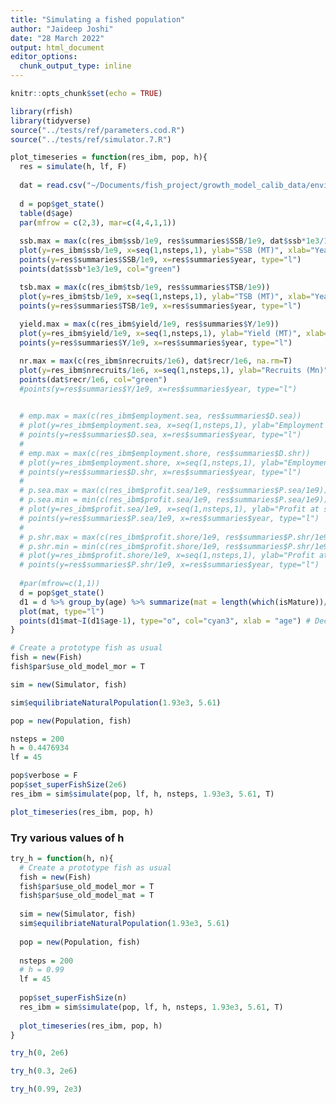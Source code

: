 ```yaml
---
title: "Simulating a fished population"
author: "Jaideep Joshi"
date: "28 March 2022"
output: html_document
editor_options:
  chunk_output_type: inline
---
```


```r
knitr::opts_chunk$set(echo = TRUE)
```

```r
library(rfish)
library(tidyverse)
source("../tests/ref/parameters.cod.R")
source("../tests/ref/simulator.7.R")
```

```r
plot_timeseries = function(res_ibm, pop, h){
  res = simulate(h, lf, F)
  
  dat = read.csv("~/Documents/fish_project/growth_model_calib_data/environmental.csv")
  
  d = pop$get_state()
  table(d$age)
  par(mfrow = c(2,3), mar=c(4,4,1,1))
  
  ssb.max = max(c(res_ibm$ssb/1e9, res$summaries$SSB/1e9, dat$ssb*1e3/1e9), na.rm = T)
  plot(y=res_ibm$ssb/1e9, x=seq(1,nsteps,1), ylab="SSB (MT)", xlab="Year", col="cyan3", type="l", ylim=c(0,ssb.max))
  points(y=res$summaries$SSB/1e9, x=res$summaries$year, type="l")
  points(dat$ssb*1e3/1e9, col="green")

  tsb.max = max(c(res_ibm$tsb/1e9, res$summaries$TSB/1e9))
  plot(y=res_ibm$tsb/1e9, x=seq(1,nsteps,1), ylab="TSB (MT)", xlab="Year", col="cyan3", type="l", ylim=c(0,tsb.max))
  points(y=res$summaries$TSB/1e9, x=res$summaries$year, type="l")
  
  yield.max = max(c(res_ibm$yield/1e9, res$summaries$Y/1e9))
  plot(y=res_ibm$yield/1e9, x=seq(1,nsteps,1), ylab="Yield (MT)", xlab="Year", col="cyan3", type="l", ylim=c(0,yield.max))
  points(y=res$summaries$Y/1e9, x=res$summaries$year, type="l")

  nr.max = max(c(res_ibm$nrecruits/1e6), dat$recr/1e6, na.rm=T)
  plot(y=res_ibm$nrecruits/1e6, x=seq(1,nsteps,1), ylab="Recruits (Mn)", xlab="Year", col="cyan3", type="l", ylim=c(0,nr.max))
  points(dat$recr/1e6, col="green")
  #points(y=res$summaries$Y/1e9, x=res$summaries$year, type="l")

      
  # emp.max = max(c(res_ibm$employment.sea, res$summaries$D.sea))
  # plot(y=res_ibm$employment.sea, x=seq(1,nsteps,1), ylab="Employment at sea (person-years)", xlab="Year", col="cyan3", type="l", ylim=c(0,emp.max))
  # points(y=res$summaries$D.sea, x=res$summaries$year, type="l")
  # 
  # emp.max = max(c(res_ibm$employment.shore, res$summaries$D.shr))
  # plot(y=res_ibm$employment.shore, x=seq(1,nsteps,1), ylab="Employment on shore (person-years)", xlab="Year", col="cyan3", type="l", ylim=c(0,emp.max))
  # points(y=res$summaries$D.shr, x=res$summaries$year, type="l")
  # 
  # p.sea.max = max(c(res_ibm$profit.sea/1e9, res$summaries$P.sea/1e9))
  # p.sea.min = min(c(res_ibm$profit.sea/1e9, res$summaries$P.sea/1e9))
  # plot(y=res_ibm$profit.sea/1e9, x=seq(1,nsteps,1), ylab="Profit at sea (Billions NOK)", xlab="Year", col="cyan3", type="l", ylim=c(p.sea.min,p.sea.max))
  # points(y=res$summaries$P.sea/1e9, x=res$summaries$year, type="l")
  # 
  # p.shr.max = max(c(res_ibm$profit.shore/1e9, res$summaries$P.shr/1e9))
  # p.shr.min = min(c(res_ibm$profit.shore/1e9, res$summaries$P.shr/1e9))
  # plot(y=res_ibm$profit.shore/1e9, x=seq(1,nsteps,1), ylab="Profit at shore (Billions NOK)", xlab="Year", col="cyan3", type="l", ylim=c(p.shr.min,p.shr.max))
  # points(y=res$summaries$P.shr/1e9, x=res$summaries$year, type="l")
  
  #par(mfrow=c(1,1))
  d = pop$get_state()
  d1 = d %>% group_by(age) %>% summarize(mat = length(which(isMature))/length(isMature))
  plot(mat, type="l")
  points(d1$mat~I(d1$age-1), type="o", col="cyan3", xlab = "age") # Decrement age to get the right maturation prob (see note above)
}

```

```r
# Create a prototype fish as usual
fish = new(Fish)
fish$par$use_old_model_mor = T

sim = new(Simulator, fish)

sim$equilibriateNaturalPopulation(1.93e3, 5.61)

pop = new(Population, fish)

nsteps = 200
h = 0.4476934
lf = 45

pop$verbose = F
pop$set_superFishSize(2e6)
res_ibm = sim$simulate(pop, lf, h, nsteps, 1.93e3, 5.61, T)

plot_timeseries(res_ibm, pop, h)
```

###  Try various values of h

```r
try_h = function(h, n){
  # Create a prototype fish as usual
  fish = new(Fish)
  fish$par$use_old_model_mor = T
  fish$par$use_old_model_mat = T
  
  sim = new(Simulator, fish)
  sim$equilibriateNaturalPopulation(1.93e3, 5.61)
  
  pop = new(Population, fish)
  
  nsteps = 200
  # h = 0.99
  lf = 45
  
  pop$set_superFishSize(n)
  res_ibm = sim$simulate(pop, lf, h, nsteps, 1.93e3, 5.61, T)
  
  plot_timeseries(res_ibm, pop, h)
}
```

 

```r
try_h(0, 2e6)
```

```r
try_h(0.3, 2e6)

try_h(0.99, 2e3)
```